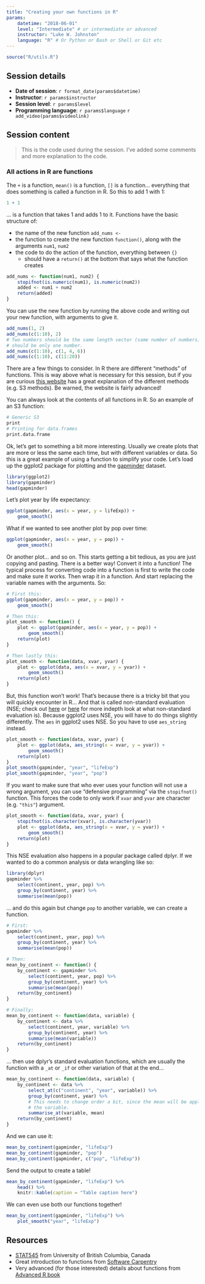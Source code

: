 ```yaml
---
title: "Creating your own functions in R"
params:
    datetime: "2018-06-01"
    level: "Intermediate" # or intermediate or advanced
    instructor: "Luke W. Johnston"
    language: "R" # Or Python or Bash or Shell or Git etc
---
```


```r
source("R/utils.R")
```

## Session details

- **Date of session**: `r format_date(params$datetime)`
- **Instructor**: `r params$instructor`
- **Session level**: `r params$level`
- **Programming language**: `r params$language`
`r add_video(params$videolink)`

## Session content

> This is the code used during the session. I've added some comments and more 
explanation to the code.

### All actions in R are functions

The `+` is a function, `mean()` is a function, `[]` is a function... everything 
that does something is called a function in R. So this to add 1 with 1:

```r
1 + 1
```

... is a function that takes 1 and adds 1 to it. Functions have the basic 
structure of:

- the name of the new function `add_nums <-`
- the function to create the new function `function()`, along with the arguments
`num1`, `num2`
- the code to do the action of the function, everything between `{}`
    - should have a `return()` at the bottom that says what the function creates

```r
add_nums <- function(num1, num2) {
    stopifnot(is.numeric(num1), is.numeric(num2))
    added <- num1 + num2
    return(added)
}
```

You can use the new function by running the above code and writing out your new 
function, with arguments to give it.

```r
add_nums(1, 2)
add_nums(c(1:10), 2)
# Two numbers should be the same length vector (same number of numbers) or one
# should be only one number.
add_nums(c(1:10), c(1, 4, 6))
add_nums(c(1:10), c(11:20))
```

There are a few things to consider. In R there are different "methods" of functions.
This is way above what is necessary for this session, but if you are curious
[this website](http://adv-r.had.co.nz/S3.html) has a great explanation of the
different methods (e.g. S3 methods). Be warned, the website is fairly advanced!

You can always look at the contents of all functions in R. So an example of an
S3 function:

```r
# Generic S3
print
# Printing for data.frames
print.data.frame
```

Ok, let's get to something a bit more interesting. Usually we create plots that
are more or less the same each time, but with different variables or data.
So this is a great example of using a function to simplify your code. Let's load
up the ggplot2 package for plotting and the
[gapminder](https://github.com/jennybc/gapminder) dataset.

```r
library(ggplot2)
library(gapminder)
head(gapminder)
```

Let's plot year by life expectancy:

```r
ggplot(gapminder, aes(x = year, y = lifeExp)) +
    geom_smooth()
```

What if we wanted to see another plot by pop over time:

```r
ggplot(gapminder, aes(x = year, y = pop)) +
    geom_smooth()
```

Or another plot... and so on. This starts getting a bit tedious, as you are just
copying and pasting. There is a better way! Convert it into a function! The
typical process for converting code into a function is first to write the code
and make sure it works. Then wrap it in a function. And start replacing the
variable names with the arguments. So:

```r
# First this:
ggplot(gapminder, aes(x = year, y = pop)) +
    geom_smooth()

# Then this:
plot_smooth <- function() {
    plot <- ggplot(gapminder, aes(x = year, y = pop)) +
        geom_smooth()
    return(plot)
}

# Then lastly this:
plot_smooth <- function(data, xvar, yvar) {
    plot <- ggplot(data, aes(x = xvar, y = yvar)) +
        geom_smooth()
    return(plot)
}
```

But, this function won't work! That's because there is a tricky bit that you
will quickly encounter in R... And that is called non-standard evaluation (NSE; check
out [here](https://cran.r-project.org/web/packages/lazyeval/vignettes/lazyeval.html)
or [here](https://dplyr.tidyverse.org/articles/programming.html) for more indepth
look at what non-standard evaluation is). Because ggplot2 uses NSE, you will
have to do things slightly differently. The `aes` in ggplot2 uses NSE. So you have 
to use `aes_string` instead.

```r
plot_smooth <- function(data, xvar, yvar) {
    plot <- ggplot(data, aes_string(x = xvar, y = yvar)) +
        geom_smooth()
    return(plot)
}
plot_smooth(gapminder, "year", "lifeExp")
plot_smooth(gapminder, "year", "pop")
```

If you want to make sure that who ever uses your function will not use a wrong 
argument, you can use "defensive programming" via the `stopifnot()` function.
This forces the code to only work if `xvar` and `yvar` are character (e.g. `"this"`)
argument.

```r
plot_smooth <- function(data, xvar, yvar) {
    stopifnot(is.character(xvar), is.character(yvar))
    plot <- ggplot(data, aes_string(x = xvar, y = yvar)) +
        geom_smooth()
    return(plot)
}
```

This NSE evaluation also happens in a popular package called dplyr. If we wanted
to do a common analysis or data wrangling like so:

```r
library(dplyr)
gapminder %>% 
    select(continent, year, pop) %>% 
    group_by(continent, year) %>% 
    summarise(mean(pop))
```

... and do this again but change `pop` to another variable, we can create a function.

```r
# First:
gapminder %>% 
    select(continent, year, pop) %>% 
    group_by(continent, year) %>% 
    summarise(mean(pop))

# Then:
mean_by_continent <- function() {
    by_continent <- gapminder %>%
        select(continent, year, pop) %>%
        group_by(continent, year) %>%
        summarise(mean(pop))
    return(by_continent)
}

# Finally:
mean_by_continent <- function(data, variable) {
    by_continent <- data %>%
        select(continent, year, variable) %>%
        group_by(continent, year) %>%
        summarise(mean(variable))
    return(by_continent)
}
```

... then use dplyr's standard evaluation functions, which are usually the function
with a `_at` or `_if` or other variation of that at the end...

```r
mean_by_continent <- function(data, variable) {
    by_continent <- data %>%
        select_at(c("continent", "year", variable)) %>%
        group_by(continent, year) %>%
        # This needs to change order a bit, since the mean will be applied to
        # the variable.
        summarise_at(variable, mean)
    return(by_continent)
}
```

And we can use it:

```r
mean_by_continent(gapminder, "lifeExp")
mean_by_continent(gapminder, "pop")
mean_by_continent(gapminder, c("pop", "lifeExp"))
```

Send the output to create a table!

```r
mean_by_continent(gapminder, "lifeExp") %>% 
    head() %>% 
    knitr::kable(caption = "Table caption here")
```

We can even use both our functions together!

```r
mean_by_continent(gapminder, "lifeExp") %>% 
    plot_smooth("year", "lifeExp")
```

## Resources

- [STAT545](http://stat545.com/block011_write-your-own-function-01.html)
from University of British Columbia, Canada
- Great introduction to functions from [Software Carpentry](https://swcarpentry.github.io/r-novice-inflammation/02-func-R/)
- Very advanced (for those interested) details about functions from 
[Advanced R book](http://adv-r.had.co.nz/Functions.html)
